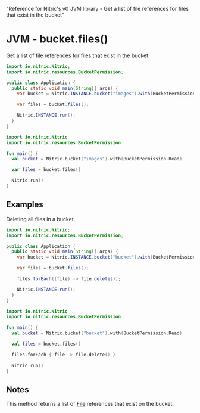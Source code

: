   "Reference for Nitric's v0 JVM library - Get a list of file references for files that exist in the bucket"

# JVM - bucket.files()

Get a list of file references for files that exist in the bucket.

<CodeWithTabs>

```java !!tabs Java
import io.nitric.Nitric;
import io.nitric.resources.BucketPermission;

public class Application {
  public static void main(String[] args) {
    var bucket = Nitric.INSTANCE.bucket("images").with(BucketPermission.Read);

    var files = bucket.files();

    Nitric.INSTANCE.run();
  }
}
```

```kotlin !!tabs Kotlin
import io.nitric.Nitric
import io.nitric.resources.BucketPermission

fun main() {
  val bucket = Nitric.bucket("images").with(BucketPermission.Read)

  var files = bucket.files()

  Nitric.run()
}
```

</CodeWithTabs>

## Examples

Deleting all files in a bucket.

<CodeWithTabs>

```java !!tabs Java
import io.nitric.Nitric;
import io.nitric.resources.BucketPermission;

public class Application {
  public static void main(String[] args) {
    var bucket = Nitric.INSTANCE.bucket("bucket").with(BucketPermission.Read);

    var files = bucket.files();

    files.forEach((file) -> file.delete());

    Nitric.INSTANCE.run();
  }
}
```

```kotlin !!tabs Kotlin
import io.nitric.Nitric
import io.nitric.resources.BucketPermission

fun main() {
  val bucket = Nitric.bucket("bucket").with(BucketPermission.Read)

  val files = bucket.files()

  files.forEach { file -> file.delete() }

  Nitric.run()
}
```

</CodeWithTabs>

## Notes

This method returns a list of [File](./bucket-file) references that exist on the bucket.
